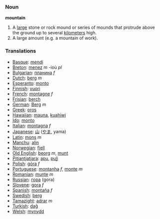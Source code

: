 === Noun ===

'''mountain'''

#A [[large]] stone or rock mound or series of mounds that protrude above the ground up to several [[kilometer]]s high.
#A large amount (e.g. a mountain of work).

===Translations===
*[[Basque]]: [[mendi]]
*[[Breton]]: [[menez]] ''m'' -ioù ''pl''
*[[Bulgarian]]: [[планина]] ''f''
*[[Dutch]]: [[berg]] ''m''
*[[Esperanto]]: [[monto]]
*[[Finnish]]: [[vuori]]
*[[French]]: [[montagne]] ''f''
*[[Frisian]]: [[berch]]
*[[German]]: [[Berg]] ''m''
*[[Greek]]: [[oros]]
*[[Hawaiian]]: [[mauna]], [[kuahiwi]]
*[[Ido]]: [[monto]]
*[[Italian]]: [[montagna]] ''f''
*[[Japanese]]: [[山]] ([[やま]], yama)
*[[Latin]]: [[mons]] ''m''
*[[Manchu]]: [[alin]]
*[[Norwegian]]: [[fjell]]
*[[Old English]]: [[beorg]] ''m'', [[munt]]
*[[Pitjantjatjara]]: [[apu]], [[puḻi]]
*[[Polish]]: [[góra]] ''f''
*[[Portuguese]]: [[montanha]] ''f'', [[monte]] ''m''
*[[Romanian]]: [[munte]] ''m''
*[[Russian]]: [[гора]] (gora)
*[[Slovene]]: [[gora]] ''f''
*[[Spanish]]: [[montaña]] ''f''
*[[Swedish]]: [[berg]]
*[[Tamazight]]: [[adrar]] ''m''
*[[Turkish]]: [[dağ]]
*[[Welsh]]: [[mynydd]]